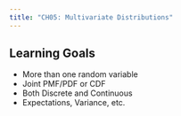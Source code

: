 ```yaml
---
title: "CH05: Multivariate Distributions"
---
```


## Learning Goals 

- More than one random variable
- Joint PMF/PDF or CDF
- Both Discrete and Continuous
- Expectations, Variance, etc.
